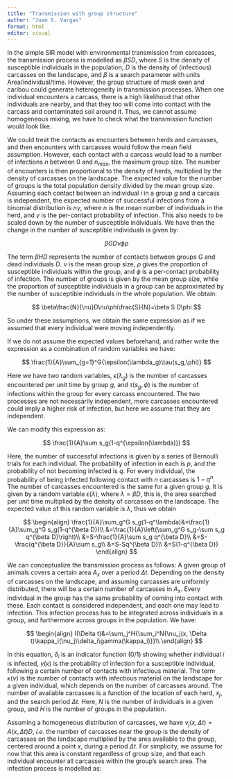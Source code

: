 ```yaml
---
title: "Transmission with group structure"
author: "Juan S. Vargas"
format: html
editor: visual
---
```


In the simple SIR model with environmental transmission from carcasses, the transmission process is modelled as $\beta S D$, where $S$ is the density of susceptible individuals in the population, $D$ is the density of (infectious) carcasses on the landscape, and $\beta$ is a search parameter with units Area/individual/time. However, the group structure of musk oxen and caribou could generate heterogeneity in transmission processes. When one individual encounters a carcass, there is a high likelihood that other individuals are nearby, and that they too will come into contact with the carcass and contaminated soil around it. Thus, we cannot assume homogeneous mixing, we have to check what the transmission function would look like.

We could treat the contacts as encounters between herds and carcasses, and then encounters with carcasses would follow the mean field assumption. However, each contact with a carcass would lead to a number of infections $n$ between 0 and $n_{max}$, the maximum group size. The number of encounters is then proportional to the density of herds, multiplied by the density of carcasses on the landscape. The expected value for the number of groups is the total population density divided by the mean group size. Assuming each contact between an individual $i$ in a group $g$ and a carcass is independent, the expected number of successful infections from a binomial distribution is $n\gamma$, where $n$ is the mean number of individuals in the herd, and $\gamma$ is the per-contact probability of infection. This also needs to be scaled down by the number of susceptible individuals. We have then the change in the number of susceptible individuals is given by:

$$
\beta G D\nu\phi\rho
$$

The term $\beta H D$ represents the number of contacts between groups $G$ and dead individuals $D$. $\nu$ is the mean group size, $\rho$ gives the proportion of susceptible individuals within the group, and $\phi$ is a per-contact probability of infection. The number of groups is given by the mean group size, while the proportion of susceptible individuals in a group can be approximated by the number of susceptible individuals in the whole population. We obtain:

$$
\beta\frac{N}{\nu}D\nu\phi\frac{S}{N}=\beta S D\phi
$$

So under these assumptions, we obtain the same expression as if we assumed that every individual were moving independently.

If we do not assume the expected values beforehand, and rather write the expression as a combination of random variables we have:

$$
\frac{1}{A}\sum_{g=1}^G{\epsilon(\lambda_g)\tau(s_g,\phi)}
$$

Here we have two random variables, $\epsilon(\lambda_g)$ is the number of carcasses encountered per unit time by group $g$, and $\tau(s_g,\phi)$ is the number of infections within the group for every carcass encountered. The two processes are not necessarily independent, more carcasses encountered could imply a higher risk of infection, but here we assume that they are independent.

We can modify this expression as:

$$
\frac{1}{A}\sum s_g(1-q^{\epsilon(\lambda)})
$$

Here, the number of successful infections is given by a series of Bernoulli trials for each individual. The probability of infection in each is $p$, and the probability of not becoming infected is $q$. For every individual, the probability of being infected following contact with $n$ carcasses is $1-q^n$. The number of carcasses encountered is the same for a given group $g$. It is given by a random variable $\epsilon(\lambda)$, where $\lambda=\beta D$, this is, the area searched per unit time multiplied by the density of carcasses on the landscape. The expected value of this random variable is $\lambda$, thus we obtain

$$
\begin{align}
\frac{1}{A}\sum_g^G s_g(1-q^\lambda)&=\frac{1}{A}\sum_g^G s_g(1-q^{\beta D})\\
&=\frac{1}{A}\left(\sum_g^G s_g-\sum s_g q^{\beta D}\right)\\
&=S-\frac{1}{A}\sum s_g q^{\beta D}\\
&=S-\frac{q^{\beta D}}{A}\sum s_g\\
&=S-Sq^{\beta D}\\
&=S(1-q^{\beta D})
\end{align}
$$

We can conceptualize the transmission process as follows: A given group of animals covers a certain area $A_x$ over a period $\Delta t$. Depending on the density of carcasses on the landscape, and assuming carcasses are uniformly distributed, there will be a certain number of carcasses in $A_x$. Every individual in the group has the same probability of coming into contact with these. Each contact is considered independent, and each one may lead to infection. This infection process has to be integrated across individuals in a group, and furthermore across groups in the population. We have:

$$
\begin{align}
I(\Delta t)&=\sum_j^H{\sum_i^N{\nu_j(x, \Delta t)\kappa_i(\nu_j)\delta_i\gamma(\kappa_i)}}\\
\end{align}
$$

In this equation, $\delta_i$ is an indicator function (0/1) showing whether individual $i$ is infected, $\gamma(\kappa)$ is the probability of infection for a susceptible individual, following a certain number of contacts with infectious material. The term $\kappa(\nu)$ is the number of contacts with infectious material on the landscape for a given individual, which depends on the number of carcasses around. The number of available carcasses is a function of the location of each herd, $x_j$, and the search period $\Delta t$. Here, $N$ is the number of individuals in a given group, and $H$ is the number of groups in the population.

Assuming a homogeneous distribution of carcasses, we have $\nu_j(x, \Delta t)=A(x,\Delta t) D$, *i.e.* the number of carcasses near the group is the density of carcasses on the landscape multiplied by the area available to the group, centered around a point $x$, during a period $\Delta t$. For simplicity, we assume for now that this area is constant regardless of group size, and that each individual encounter all carcasses within the group's search area. The infection process is modelled as:
